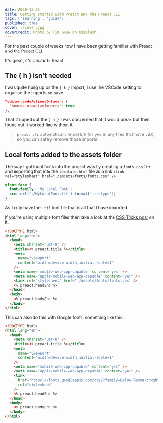 ```yaml
---
date: 2020-12-31
title: Getting started with Preact and the Preact CLI
tags: ['learning', 'guide']
published: true
cover: ./cover.jpg
coverCredit: Photo by Tim Gouw on Unsplash
---
```


For the past couple of weeks now I have been getting familiar with
Preact and the Preact CLI.

It's great, it's _similar_ to React

## The { h } isn't needed

I was quite hung up on the `{ h }` import, I use the VSCode setting to
organise the imports on save.

```json
"editor.codeActionsOnSave": {
  "source.organizeImports": true
},
```

That stripped out the `{ h }` I was concerned that it would break but
then found out it worked fine without it.

> `preact-cli` automatically imports `h` for you in any files that
> have JSX, so you can safely remove those imports.

## Local fonts added to the assets folder

The way I got local fonts into the project was by creating a
`fonts.css` file and importing that into the `template.html` file as a
link `<link rel="stylesheet" href="./assets/fonts/fonts.css" />`

```css
@font-face {
  font-family: 'My Local Font';
  src: url('./MyLocalFont.ttf') format('truetype');
}
```

As I only have the `.ttf` font file that is all that I have imported.

If you're using multiple font files then take a look at the [CSS
Tricks post] on it.

```html
<!DOCTYPE html>
<html lang="en">
  <head>
    <meta charset="utf-8" />
    <title><% preact.title %></title>
    <meta
      name="viewport"
      content="width=device-width,initial-scale=1"
    />
    <meta name="mobile-web-app-capable" content="yes" />
    <meta name="apple-mobile-web-app-capable" content="yes" />
    <link rel="stylesheet" href="./assets/fonts/fonts.css" />
    <% preact.headEnd %>
  </head>
  <body>
    <% preact.bodyEnd %>
  </body>
</html>
```

This can also do this with Google fonts, something like this:

```html
<!DOCTYPE html>
<html lang="en">
  <head>
    <meta charset="utf-8" />
    <title><% preact.title %></title>
    <meta
      name="viewport"
      content="width=device-width,initial-scale=1"
    />
    <meta name="mobile-web-app-capable" content="yes" />
    <meta name="apple-mobile-web-app-capable" content="yes" />
    <link
      href="https://fonts.googleapis.com/css2?family=Baloo+Tamma+2:wght@400;700&family=BioRhyme+Expanded:wght@400;700&display=swap"
      rel="stylesheet"
    />
    <% preact.headEnd %>
  </head>
  <body>
    <% preact.bodyEnd %>
  </body>
</html>
```

<!-- Links -->

[css tricks post]:
  https://css-tricks.com/snippets/css/using-font-face/
